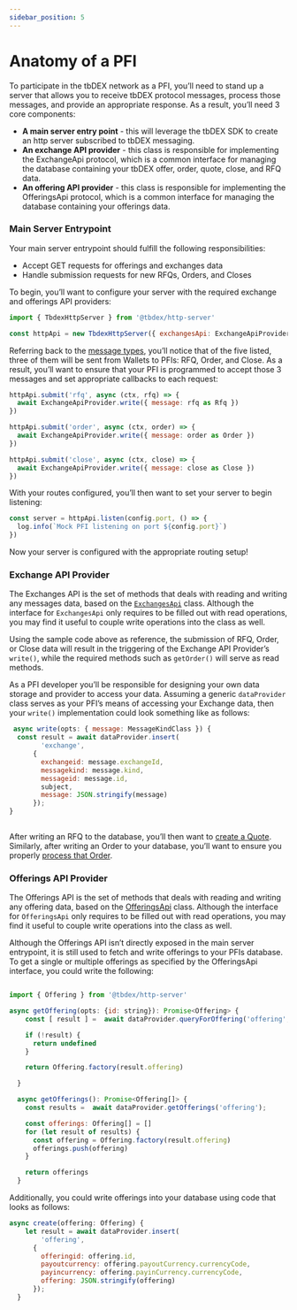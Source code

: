 ```yaml
---
sidebar_position: 5
---
```


# Anatomy of a PFI

To participate in the tbDEX network as a PFI, you’ll need to stand up a server that allows you to receive tbDEX protocol messages, process those messages, and provide an appropriate response. As a result, you’ll need 3 core components: 




* **A main server entry point** - this will leverage the tbDEX SDK to create an http server subscribed to tbDEX messaging.
* **An exchange API provider** - this class is responsible for implementing the ExchangeApi protocol, which is a common interface for managing the database containing your tbDEX offer, order, quote, close, and RFQ data.
* **An offering API provider** - this class is responsible for implementing the OfferingsApi protocol, which is a common interface for managing the database containing your offerings data.


### Main Server Entrypoint

Your main server entrypoint should fulfill the following responsibilities:


* Accept GET requests for offerings and exchanges data
* Handle submission requests for new RFQs, Orders, and Closes

To begin, you’ll want to configure your server with the required exchange and offerings API providers:


```js
import { TbdexHttpServer } from '@tbdex/http-server'

const httpApi = new TbdexHttpServer({ exchangesApi: ExchangeApiProvider, offeringsApi: OfferingApiProvider })
```


Referring back to the [message types](docs/tbdex/pfi/message-types), you’ll notice that of the five listed, three of them will be sent from Wallets to PFIs: RFQ, Order, and Close. As a result, you’ll want to ensure that your PFI is programmed to accept those 3 messages and set appropriate callbacks to each request:


```js
httpApi.submit('rfq', async (ctx, rfq) => {
  await ExchangeApiProvider.write({ message: rfq as Rfq })
})

httpApi.submit('order', async (ctx, order) => {
  await ExchangeApiProvider.write({ message: order as Order })
})

httpApi.submit('close', async (ctx, close) => {
  await ExchangeApiProvider.write({ message: close as Close })
})
```


With your routes configured, you’ll then want to set your server to begin listening:


```js
const server = httpApi.listen(config.port, () => {
  log.info(`Mock PFI listening on port ${config.port}`)
})
```


Now your server is configured with the appropriate routing setup!


### Exchange API Provider

The Exchanges API is the set of methods that deals with reading and writing any messages data, based on the [`ExchangesApi`](docs/tbdex/api-reference/tbdex-js/http-server/interfaces/ExchangesApi) class. Although the interface for `ExchangesApi` only requires to be filled out with read operations, you may find it useful to couple write operations into the class as well. 

Using the sample code above as reference, the submission of RFQ, Order, or Close data will result in the triggering of the Exchange API Provider’s `write()`, while the required methods such as `getOrder()` will serve as read methods. 

As a PFI developer you’ll be responsible for designing your own data storage and provider to access your data. Assuming a generic `dataProvider` class serves as your PFI’s means of accessing your Exchange data, then your `write()` implementation could look something like as follows:


```js
 async write(opts: { message: MessageKindClass }) {
  const result = await dataProvider.insert(
        'exchange',
      {
        exchangeid: message.exchangeId,
        messagekind: message.kind,
        messageid: message.id,
        subject,
        message: JSON.stringify(message)
      });
}
    
```


After writing an RFQ to the database, you’ll then want to [create a Quote](docs/tbdex/pfi/creating-quotes). Similarly, after writing an Order to your database, you’ll want to ensure you properly [process that Order](docs/tbdex/pfi/processing-orders).


### Offerings API Provider

The Offerings API is the set of methods that deals with reading and writing any offering data, based on the [OfferingsApi](docs/tbdex/api-reference/tbdex-js/http-server/interfaces/OfferingsApi) class. Although the interface for `OfferingsApi` only requires to be filled out with read operations, you may find it useful to couple write operations into the class as well. 

Although the Offerings API isn’t directly exposed in the main server entrypoint, it is still used to fetch and write offerings to your PFIs database. To get a single or multiple offerings as specified by the OfferingsApi interface, you could write the following:


```js

import { Offering } from '@tbdex/http-server'

async getOffering(opts: {id: string}): Promise<Offering> {
    const [ result ] =  await dataProvider.queryForOffering('offering', opts.id);

    if (!result) {
      return undefined
    }

    return Offering.factory(result.offering)

  }

  async getOfferings(): Promise<Offering[]> {
    const results =  await dataProvider.getOfferings('offering');

    const offerings: Offering[] = []
    for (let result of results) {
      const offering = Offering.factory(result.offering)
      offerings.push(offering)
    }

    return offerings
  }
```


Additionally, you could write offerings into your database using code that looks as follows:

```js
async create(offering: Offering) {
    let result = await dataProvider.insert(
        'offering',
      {
        offeringid: offering.id,
        payoutcurrency: offering.payoutCurrency.currencyCode,
        payincurrency: offering.payinCurrency.currencyCode,
        offering: JSON.stringify(offering)
      });
  }
```